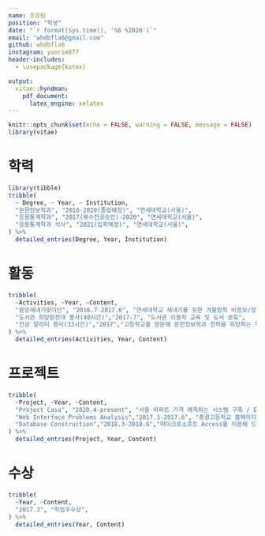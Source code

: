 ```yaml
---
name: 조유림
position: "학생"
date: "`r format(Sys.time(), '%6 %2020')`"
email: "whdbfla6@gmail.com"
github: whdbfla6
instagram: yoorim077
header-includes:
  - \usepackage{kotex}

output:
  vitae::hyndman:
    pdf_document:
      latex_engine: xelatex
---
```


```r
knitr::opts_chunk$set(echo = FALSE, warning = FALSE, message = FALSE)
library(vitae)
```

# 학력

```r
library(tibble)
tribble(
  ~ Degree, ~ Year, ~ Institution,
  "문헌정보학과", "2016-2020(졸업예정)", "연세대학교(서울)",
  "응용통계학과", "2017(복수전공승인)-2020", "연세대학교(서울)",
  "응용통계학과 석사", "2021(입학예정)", "연세대학교(서울)",
) %>% 
  detailed_entries(Degree, Year, Institution)
```

# 활동

```r
tribble(
  ~Activities, ~Year, ~Content,
  "중앙새내기맞이단", "2016.7-2017.6", "연세대학교 새내기를 위한 겨울방학 비정모/정모 프로그램 기획 및 수시 응원",
  "도서관 희망원정대 봉사(40시간)","2017-7", "도서관 이용자 교육 및 도서 분류",
  "전공 알리미 봉사(33시간)","2017","고등학교를 방문해 문헌정보학과 진학을 희망하는 학생들에게 전공 설명 "
) %>% 
  detailed_entries(Activities, Year, Content)
```

# 프로젝트

```r
tribble(
  ~Project, ~Year, ~Content,
  "Project Casa", "2020.4-present", "서울 아파트 가격 예측하는 시스템 구축 / EDA파트 담당",
  "Web Interface Problems Analysis","2017.3-2017.6", "중경고등학교 홈페이지를 이용자의 관점에서 인터페이스 분석",
  "Database Construction","2018.3-2018.6","마이크로소프트 Access를 이용해 드라마 어플리케이션에 사용될 DB구축"
) %>% 
  detailed_entries(Project, Year, Content)
```

# 수상

```r
tribble(
  ~Year, ~Content,
  "2017.3", "학업우수상",
) %>%
  detailed_entries(Year, Content)
```


